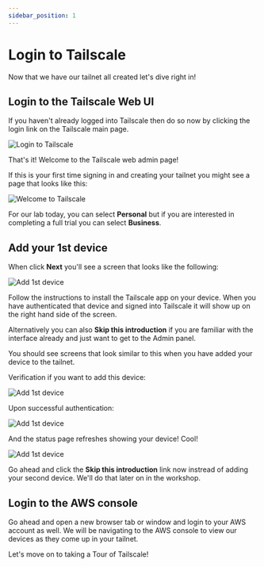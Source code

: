 ```yaml
---
sidebar_position: 1
---
```


# Login to Tailscale

Now that we have our tailnet all created let's dive right in!

## Login to the Tailscale Web UI

If you haven't already logged into Tailscale then do so now by clicking the login link on the Tailscale main page.

![Login to Tailscale](/img/login.png)

That's it! Welcome to the Tailscale web admin page! 

If this is your first time signing in and creating your tailnet you might see a page that looks like this:

![Welcome to Tailscale](/img/welcome_tailscale.png)

For our lab today, you can select **Personal** but if you are interested in completing a full trial you can select **Business**.

## Add your 1st device

When click **Next** you'll see a screen that looks like the following:

![Add 1st device](/img/tailscale_add_device.png)

Follow the instructions to install the Tailscale app on your device. When you have authenticated that device and signed into Tailscale it will show up on the right hand side of the screen.

Alternatively you can also **Skip this introduction** if you are familiar with the interface already and just want to get to the Admin panel.

You should see screens that look similar to this when you have added your device to the tailnet.

Verification if you want to add this device:

![Add 1st device](/img/tailscale_add_device-1.png)

Upon successful authentication:

![Add 1st device](/img/tailscale_add_device-2.png)

And the status page refreshes showing your device! Cool!

![Add 1st device](/img/tailscale_add_device-3.png)

Go ahead and click the  **Skip this introduction** link now instread of adding your second device. We'll do that later on in the workshop.

## Login to the AWS console

Go ahead and open a new browser tab or window and login to your AWS account as well. We will be navigating to the AWS console to view our devices as they come up in your tailnet.

Let's move on to taking a Tour of Tailscale!

